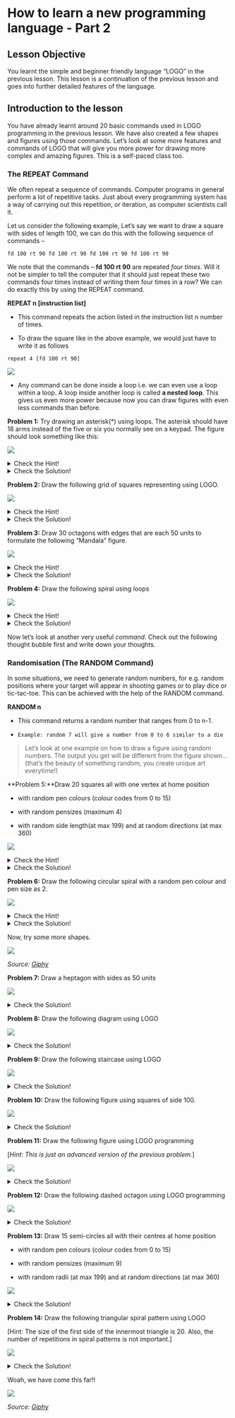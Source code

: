 # How to learn a new programming language - Part 2

## Lesson Objective
You learnt the simple and beginner friendly language “LOGO” in the previous lesson. This lesson is a continuation of the previous lesson and goes into further detailed features of the language.

## Introduction to the lesson
You have already learnt around 20 basic commands used in LOGO programming in the previous lesson. We have also created a few shapes and figures using those commands. Let’s look at some more features and commands of LOGO that will give you more power for drawing more complex and amazing figures. This is a self-paced class too.

### The REPEAT Command
We often repeat a sequence of commands. Computer programs in general perform a lot of repetitive tasks. Just about every programming system has a way of carrying out this repetition, or iteration, as computer scientists call it. 

Let us consider the following example,
Let’s say we want to draw a square with sides of length 100, we can do this with the following sequence of commands –

`fd 100 rt 90 fd 100 rt 90 fd 100 rt 90 fd 100 rt 90`

We note that the commands – **fd 100 rt 90** are repeated *four times*. Will it not be simpler to tell the computer that it should just repeat these two commands four times instead of writing them four times in a row? We can do exactly this by using the REPEAT command.

**REPEAT n [instruction list]**

 - This command repeats the action listed in the instruction list n number of times.

 - To draw the square like in the above example, we would just have to write it as follows

 `repeat 4 [fd 100 rt 90]`

![](https://s3.ap-south-1.amazonaws.com/kalvi-education.github.io/problem-solving/logo2images9.png)

 - Any command can be done inside a loop i.e. we can even use a loop within a loop. A loop inside another loop is called **a nested loop**. This gives us even more power because now you can draw figures with even less commands than before.

**Problem 1:** Try drawing an asterisk(*) using loops. The asterisk should have 18 arms instead of the five or six you normally see on a keypad. The figure should look something like this:

![](https://s3.ap-south-1.amazonaws.com/kalvi-education.github.io/problem-solving/logo2images13.png)


<details>

  <summary>Check the Hint!</summary>
  

  
Hint: To draw eighteen arms we would rotate the circle each time by 360/18 = 20 degrees

   
  
</details>  

<details>

  <summary>Check the Solution!</summary>
  

cs repeat 18 [ fd 80 bk 80 rt 20]

We draw the line 18 times by using the repeat command and each time we also rotate the turtle by 360/18 = 20 degrees.
  

   
  
</details>  


	
**Problem 2:** Draw the following grid of squares representing using LOGO.

![](https://s3.ap-south-1.amazonaws.com/kalvi-education.github.io/problem-solving/logo2images14.png)

<details>

  <summary>Check the Hint!</summary>
  

Hint: Try drawing the figure by using the loop we used for drawing a square above and then using nested loops

   
  
</details>  

<details>

  <summary>Check the Solution!</summary>
  

cs rt 45
repeat 4 [repeat 4 [fd 50 rt 90 ] rt 90 fd 50]  

 - First we rotate the turtle initially to draw an “X” instead of “+”

 - Then the inner loop draws a square as in the example we discussed above and the outer loop draws the square 4 times.

 - Each time after drawing one square we rotate the turtle by 90 degrees and move it forward by 90 units

   
  
</details>  


**Problem 3:** Draw 30 octagons with edges that are each 50 units to formulate the following “Mandala” figure.

![](https://s3.ap-south-1.amazonaws.com/kalvi-education.github.io/problem-solving/logo2images12.png)



<details>

  <summary>Check the Hint!</summary>

Hint: Try forming an octagon first using a loop and then calculate how many degrees to rotate to draw 30 octagons in 360 degrees.

</details>

<details>

  <summary>Check the Solution!</summary>

cs 
repeat 30 [rt 12 repeat 8 [fd 50 lt 45]]

 - Repeat 8 [fd 50 lt 45] is used to draw an octagon
 
 - The outer repeat command is used to draw 30 octagons
 
 - The turtle is rotated by 12 degrees (360/30 = 12 degrees) each time before the inner loop draws an octagon

</details>


**Problem 4:** Draw the following spiral using loops

![](https://s3.ap-south-1.amazonaws.com/kalvi-education.github.io/problem-solving/logo2images10.png)

<details>

  <summary>Check the Hint!</summary>

Hint: We can use a variable called “size” to move the turtle according to it and then every time the turtle turns right in each iteration we increase the value of size (by 5 here).


</details>

<details>

  <summary>Check the Solution!</summary>

cs
make "size 10
repeat 50 [
  fd :size
  rt 90 
  make "size :size + 5
]



</details>


Now let’s look at another very useful *command*. Check out the following thought bubble first and write down your thoughts.

### Randomisation (The RANDOM Command)
In some situations, we need to generate random numbers, for e.g. random positions where your target will appear in shooting games or to play dice or tic-tac-toe. This can be achieved with the help of the RANDOM command.

**RANDOM n**

 - This command returns a random number that ranges from 0 to n-1.

 - `Example: random 7 will give a number from 0 to 6 similar to a die`

> Let’s look at one example on how to draw a figure using random numbers. The output you get will be different from the figure shown…(that’s the beauty of something random, you create unique art everytime!)

**Problem 5:**Draw 20 squares all with one vertex at home position



 - with random pen colours (colour codes from 0 to 15)

 - with random pensizes (maximum 4)

 - with random side length(at max 199) and at random directions (at max 360)

![](https://s3.ap-south-1.amazonaws.com/kalvi-education.github.io/problem-solving/logo2images16.png)


<details>

  <summary>Check the Hint!</summary>



Hint: We have to use a variable called “size” and assign a random value to it in each of the 20 iterations along with setting the size and colour of the pen as random. We should also change the direction of the turtle using the rt command in the repeat block.


</details>

<details>

  <summary>Check the Solution!</summary>

cs
repeat 20 [
	setcolor random 16
	setpensize random 5
	make "side random 200
	repeat 4 [fd :side rt 90]
	rt random 360
]


</details>

**Problem 6:** Draw the following circular spiral with a random pen colour and pen size as 2.


![](https://s3.ap-south-1.amazonaws.com/kalvi-education.github.io/problem-solving/logo2images4.png)

<details>

  <summary>Check the Hint!</summary>


Hint: Start with a variable that represents the size of arc for the iterations and draw arcs of 180 degrees in each repetition and then adjust the turtle so that the ends of the arcs from two consecutive iterations meet up.

</details>

<details>

  <summary>Check the Solution!</summary>

cs
rt 90
setpensize 2
setpencolor random 16
make "size 1
repeat 30 [
      arc 180 :size
      pu bk 5 pd
      rt 180
      make "size :size + 5
]

 - First we adjust the turtle by rotating it to the right by 90 degrees because we want to draw the arcs from West to East or East to West.

 - Then we initialise a size variable by 1 and we draw arcs with radius equal to size in each iteration.

 - The most important step here is we move back the turtle by the same amount with which we are increasing the value of radii in each iteration. Try to observe a bit closely and you’ll understand why.

 - Then we flip the turtle(rotate by 180 degrees) to draw the arc in the opposite direction to the previous arc.

 - At last, we increase the value of size by 3 and this is repeated.

</details>

Now, try some more shapes. 

![](https://media2.giphy.com/media/XBX2iVKYw0fcMiSX8F/giphy.gif?cid=790b76118b3aacecac88ef5669b147925e561a1d593bce27&rid=giphy.gif&ct=g)

*Source: [Giphy](https://giphy.com/gifs/IntoAction-XBX2iVKYw0fcMiSX8F)*


**Problem 7:** Draw a heptagon with sides as 50 units

![](https://s3.ap-south-1.amazonaws.com/kalvi-education.github.io/problem-solving/logo2images7.png)

<details>

  <summary>Check the Solution!</summary>

repeat 7 [fd 50 rt 52]

</details>


**Problem 8:** Draw the following diagram using LOGO


![](https://s3.ap-south-1.amazonaws.com/kalvi-education.github.io/problem-solving/logo2images11.png)



<details>

  <summary>Check the Solution!</summary>

repeat 5 [
                arc 360 50
                fd 100
                rt 90
                ]


</details>


**Problem 9:** Draw the following staircase using LOGO

![](https://s3.ap-south-1.amazonaws.com/kalvi-education.github.io/problem-solving/logo2images5.png)



<details>

  <summary>Check the Solution!</summary>

fd 50 rt 90
fd 50 rt 90
fd 50 lt 90
fd 50 rt 90
fd 50 lt 90
fd 50 rt 90
fd 50 rt 90
fd 250 rt 90
fd 50 rt 90
fd 50 lt 90
fd 50 rt 90 fd 50


</details>


**Problem 10:** Draw the following figure using squares of side 100.


![](https://s3.ap-south-1.amazonaws.com/kalvi-education.github.io/problem-solving/logo2images2.png)



<details>

  <summary>Check the Solution!</summary>


repeat 5 [repeat 4 [fd 100 rt 90] rt 72]


</details>



**Problem 11:**  Draw the following figure using LOGO programming

[*Hint: This is just an advanced version of the previous problem.*]


![](https://s3.ap-south-1.amazonaws.com/kalvi-education.github.io/problem-solving/logo2images8.png)

<details>

  <summary>Check the Solution!</summary>

 repeat 30 [repeat 4 [fd 100 rt 90] rt 12]


</details>


**Problem 12:** Draw the following dashed octagon using LOGO programming


![](https://s3.ap-south-1.amazonaws.com/kalvi-education.github.io/problem-solving/logo2images1.png)



<details>

  <summary>Check the Solution!</summary>

repeat 8 [
 repeat 5 [setwidth 1 fd 10 setwidth 4 fd 10] 
 lt 45 
]


</details>



**Problem 13:** Draw 15 semi-circles all with their centres at home position 

  - with random pen colours (colour codes from 0 to 15)

  - with random pensizes (maximum 9)

  - with random radii (at max 199) and at random directions (at max 360)


![](https://s3.ap-south-1.amazonaws.com/kalvi-education.github.io/problem-solving/logo2images3.png)


<details>

  <summary>Check the Solution!</summary>

repeat 15 [ 
  setcolor random 16 
  setpensize random 10
  rt random 360
  arc 180 random 200
]



</details>


**Problem 14:** Draw the following triangular spiral pattern using LOGO

[Hint: The size of the first side of the innermost triangle is 20. Also, the number of repetitions in spiral patterns is not important.]

![](https://s3.ap-south-1.amazonaws.com/kalvi-education.github.io/problem-solving/logo2images17.png)


<details>

  <summary>Check the Solution!</summary>

make "size 20
rt 30
repeat 60 [
  fd :size
  rt 120
  make "size :size + 7
]



</details>


Woah, we have come this far!!

![](https://media4.giphy.com/media/1mgPC5uRVeZ12xx8ky/giphy.gif?cid=790b761173b08c4e713907dd7f6ba44724bd6e6e2fa741a3&rid=giphy.gif&ct=g)

*Source: [Giphy](https://giphy.com/gifs/hyperrpg-game-reaction-1mgPC5uRVeZ12xx8ky)*



